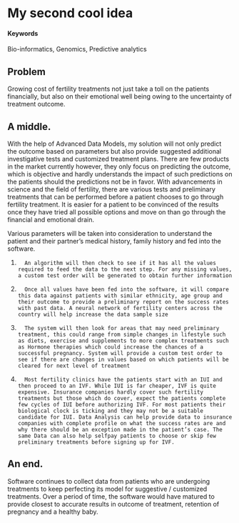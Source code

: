 # My second cool idea {#Bloom}

#### Keywords {-}

Bio-informatics, Genomics, Predictive analytics

## Problem  

Growing cost of fertility treatments not just take a toll on the patients financially, but also on their emotional well being owing to the uncertainty of treatment outcome.

## A middle.

With the help of Advanced Data Models, my solution will not only predict the outcome based on parameters but also provide suggested additional investigative tests and customized treatment plans. There are few products in the market currently however, they only focus  on predicting the outcome, which is objective and hardly understands the impact of such predictions on the patients should the predictions not be in favor. With advancements in science and the field of fertility, there are various tests and preliminary treatments that can be performed before a patient chooses to go through fertility treatment. It is easier for a patient to be convinced of the results once they have tried all possible options and move on than go through the financial and emotional drain.

Various parameters will be taken into consideration to understand the patient and their partner’s medical history, family history and fed into the software.

1.       An algorithm will then check to see if it has all the values required to feed the data to the next step. For any missing values, a custom test order will be generated to obtain further information

2.       Once all values have been fed into the software, it will compare this data against patients with similar ethnicity, age group and their outcome to provide a preliminary report on the success rates with past data. A neural network of fertility centers across the country will help increase the data sample size

3.       The system will then look for areas that may need preliminary treatment, this could range from simple changes in lifestyle such as diets, exercise and supplements to more complex treatments such as Hormone therapies which could increase the chances of a successful pregnancy. System will provide a custom test order to see if there are changes in values based on which patients will be cleared for next level of treatment

4.       Most fertility clinics have the patients start with an IUI and then proceed to an IVF. While IUI is far cheaper, IVF is quite expensive. Insurance companies hardly cover such fertility treatments but those which do cover, expect the patients complete few cycles of IUI before authorizing IVF. For most patients their biological clock is ticking and they may not be a suitable candidate for IUI. Data Analysis can help provide data to insurance companies with complete profile on what the success rates are and why there should be an exception made in the patient’s case. The same Data can also help selfpay patients to choose or skip few preliminary treatments before signing up for IVF. 


 
## An end.
Software continues to collect data from patients who are undergoing treatments to keep perfecting its model for suggestive / customized treatments. Over a period of time, the software would have matured to provide closest to accurate results in outcome of treatment, retention of pregnancy and a healthy baby.

